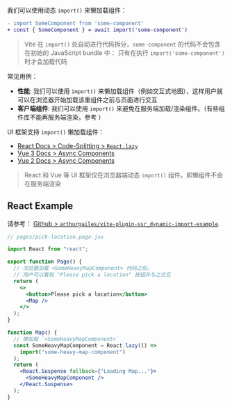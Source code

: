 
我们可以使用动态 `import()` 来懒加载组件：

```diff
- import SomeComponent from 'some-component'
+ const { SomeComponent } = await import('some-component')
```

> Vite 在 `import()` 处自动进行代码拆分，`some-component` 的代码不会包含在初始的 JavaScript bundle 中：
> 只有在执行 `import('some-component')` 时才会加载代码

常见用例：

- **性能**: 我们可以使用 `import()` 来懒加载组件（例如交互式地图），这样用户就可以在浏览器开始加载该重组件之前与页面进行交互
- **客户端组件**: 我们可以使用 `import()` 来避免在服务端加载/渲染组件。（有些组件库不能再服务端渲染，参考 <Link href="/client-only-components" />）

UI 框架支持 `import()` 懒加载组件：

- [React Docs > Code-Splitting > `React.lazy`](https://reactjs.org/docs/code-splitting.html#reactlazy)
- [Vue 3 Docs > Async Components](https://v3.vuejs.org/guide/component-dynamic-async.html#async-components)
- [Vue 2 Docs > Async Components](https://vuejs.org/v2/guide/components-dynamic-async.html)

> React 和 Vue 等 UI 框架仅在浏览器端动态 `import()` 组件。即懒组件不会在服务端渲染

## React Example

请参考： [Github > `arthurgailes/vite-plugin-ssr_dynamic-import-example`](https://github.com/arthurgailes/vite-plugin-ssr_dynamic-import-example).

```jsx
// pages/pick-location.page.jsx

import React from "react";

export function Page() {
  // 浏览器加载 <SomeHeavyMapComponent> 代码之前，
  // 用户可以看到 "Please pick a location" 按钮并与之交互
  return (
    <>
      <button>Please pick a location</button>
      <Map />
    </>
  );
}

function Map() {
  // 懒加载 `<SomeHeavyMapComponent>`
  const SomeHeavyMapComponent = React.lazy(() =>
    import("some-heavy-map-component")
  );
  return (
    <React.Suspense fallback={"Loading Map..."}>
      <SomeHeavyMapComponent />
    </React.Suspense>
  );
}
```
